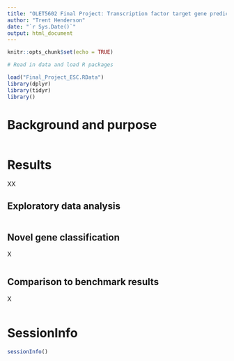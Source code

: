 ```yaml
---
title: "OLET5602 Final Project: Transcription factor target gene prediction through multi-omics datasets"
author: "Trent Henderson"
date: "`r Sys.Date()`"
output: html_document
---
```


```r
knitr::opts_chunk$set(echo = TRUE)
```

```r
# Read in data and load R packages

load("Final_Project_ESC.RData")
library(dplyr)
library(tidyr)
library()
```

# Background and purpose

```r

```

# Results

XX

## Exploratory data analysis

```r

```

## Novel gene classification

X

```r

```

## Comparison to benchmark results

X

```r

```

# SessionInfo

```r
sessionInfo()
```
